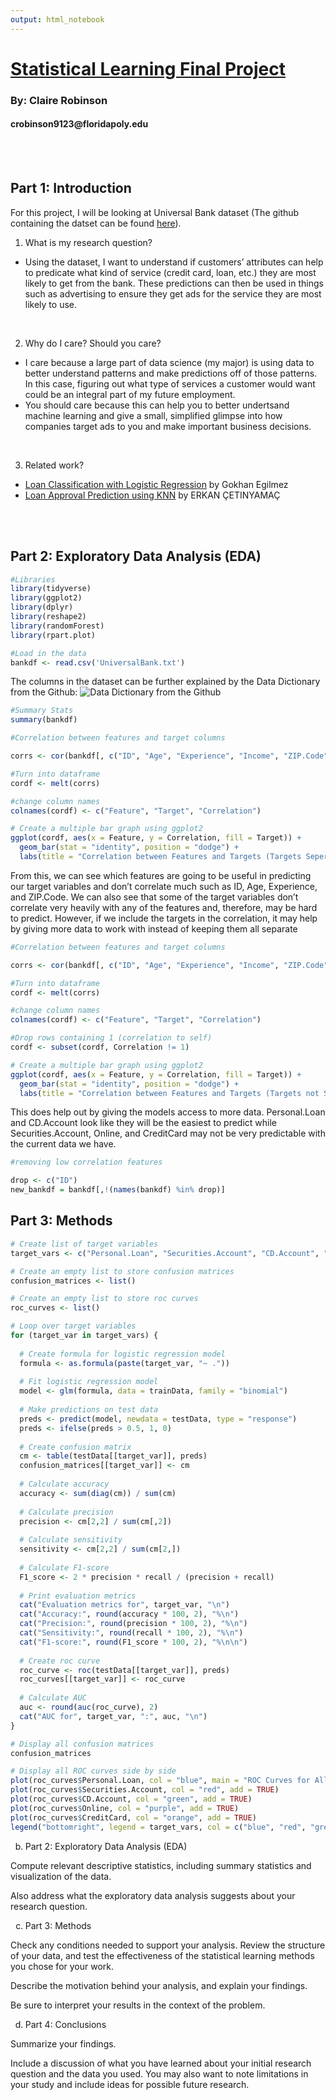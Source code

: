 ---
output: html_notebook
---

# <u>**Statistical Learning Final Project**</u>
### By: Claire Robinson
#### crobinson9123@floridapoly.edu

<br> <br> 

## **Part 1: Introduction**

For this project, I will be looking at Universal Bank dataset (The github containing the datset can be found [here](https://github.com/reisanar/datasets/blob/master/UniversalBank.csv)).

1. What is my research question?
  + Using the dataset, I want to understand if customers' attributes can help to predicate what kind of service (credit card, loan, etc.) they are most likely to get from the bank. These predictions can then be used in things such as advertising to ensure they get ads for the service they are most likely to use.
  
<br>

2. Why do I care? Should you care?
  + I care because a large part of data science (my major) is using data to better understand patterns and make predictions off of those patterns. In this case, figuring out what type of services a customer would want could be an integral part of my future employment. 
  + You should care because this can help you to better undertsand machine learning and give a small, simplified glimpse into how companies target ads to you and make important business decisions.
  
<br>

3. Related work?
  + [Loan Classification with Logistic Regression](https://www.kaggle.com/code/gokhanegilmez/loan-classification-with-logistic-regression) by Gokhan Egilmez 
  + [Loan Approval Prediction using KNN](https://www.kaggle.com/code/glorfindel94/loan-approval-prediction) by ERKAN ÇETINYAMAÇ

<br> <br>

## **Part 2: Exploratory Data Analysis (EDA)**
```{r warning=FALSE}
#Libraries
library(tidyverse)
library(ggplot2)
library(dplyr)
library(reshape2)
library(randomForest)
library(rpart.plot)
```


```{r}
#Load in the data
bankdf <- read.csv('UniversalBank.txt')
```


The columns in the dataset can be further explained by the Data Dictionary from the Github:
![Data Dictionary from the Github](C:\Users\Claire R\Downloads\bankdict.JPG)
```{r}
#Summary Stats
summary(bankdf)
```

```{r fig.height=7, fig.width=15}
#Correlation between features and target columns 

corrs <- cor(bankdf[, c("ID", "Age", "Experience", "Income", "ZIP.Code", "Family", "CCAvg", "Education", "Mortgage")], bankdf[, c("Personal.Loan", "Securities.Account", "CD.Account", "Online", "CreditCard")])

#Turn into dataframe
cordf <- melt(corrs)

#change column names 
colnames(cordf) <- c("Feature", "Target", "Correlation")

# Create a multiple bar graph using ggplot2
ggplot(cordf, aes(x = Feature, y = Correlation, fill = Target)) +
  geom_bar(stat = "identity", position = "dodge") +
  labs(title = "Correlation between Features and Targets (Targets Seperated)", y = "Correlation coefficient")
```
From this, we can see which features are going to be useful in predicting our target variables and don't correlate much such as ID, Age, Experience, and ZIP.Code. We can also see that some of the target variables don't correlate very heavily with any of the features and, therefore, may be hard to predict. However, if we include the targets in the correlation, it may help by giving more data to work with instead of keeping them all separate

```{r fig.height=8, fig.width=20}
#Correlation between features and target columns 

corrs <- cor(bankdf[, c("ID", "Age", "Experience", "Income", "ZIP.Code", "Family", "CCAvg", "Education", "Mortgage", "Personal.Loan", "Securities.Account", "CD.Account", "Online", "CreditCard")], bankdf[, c("Personal.Loan", "Securities.Account", "CD.Account", "Online", "CreditCard")])

#Turn into dataframe
cordf <- melt(corrs)

#change column names 
colnames(cordf) <- c("Feature", "Target", "Correlation")

#Drop rows containing 1 (correlation to self)
cordf <- subset(cordf, Correlation != 1)

# Create a multiple bar graph using ggplot2
ggplot(cordf, aes(x = Feature, y = Correlation, fill = Target)) +
  geom_bar(stat = "identity", position = "dodge") +
  labs(title = "Correlation between Features and Targets (Targets not Seperated)", y = "Correlation coefficient")
```
This does help out by giving the models access to more data. Personal.Loan and CD.Account look like they will be the easiest to predict while Securities.Account, Online, and CreditCard may not be very predictable with the current data we have.

```{r}
#removing low correlation features

drop <- c("ID")
new_bankdf = bankdf[,!(names(bankdf) %in% drop)]
```


## **Part 3: Methods**

```{r warning=FALSE}
# Create list of target variables
target_vars <- c("Personal.Loan", "Securities.Account", "CD.Account", "Online", "CreditCard")

# Create an empty list to store confusion matrices
confusion_matrices <- list()

# Create an empty list to store roc curves
roc_curves <- list()

# Loop over target variables
for (target_var in target_vars) {
  
  # Create formula for logistic regression model
  formula <- as.formula(paste(target_var, "~ ."))
  
  # Fit logistic regression model
  model <- glm(formula, data = trainData, family = "binomial")
  
  # Make predictions on test data
  preds <- predict(model, newdata = testData, type = "response")
  preds <- ifelse(preds > 0.5, 1, 0)
  
  # Create confusion matrix
  cm <- table(testData[[target_var]], preds)
  confusion_matrices[[target_var]] <- cm
  
  # Calculate accuracy
  accuracy <- sum(diag(cm)) / sum(cm)
  
  # Calculate precision
  precision <- cm[2,2] / sum(cm[,2])
  
  # Calculate sensitivity
  sensitivity <- cm[2,2] / sum(cm[2,])
  
  # Calculate F1-score
  F1_score <- 2 * precision * recall / (precision + recall)
  
  # Print evaluation metrics
  cat("Evaluation metrics for", target_var, "\n")
  cat("Accuracy:", round(accuracy * 100, 2), "%\n")
  cat("Precision:", round(precision * 100, 2), "%\n")
  cat("Sensitivity:", round(recall * 100, 2), "%\n")
  cat("F1-score:", round(F1_score * 100, 2), "%\n\n")
  
  # Create roc curve
  roc_curve <- roc(testData[[target_var]], preds)
  roc_curves[[target_var]] <- roc_curve
  
  # Calculate AUC
  auc <- round(auc(roc_curve), 2)
  cat("AUC for", target_var, ":", auc, "\n")
}
```

```{r}
# Display all confusion matrices
confusion_matrices
```


```{r}
# Display all ROC curves side by side
plot(roc_curves$Personal.Loan, col = "blue", main = "ROC Curves for All Models")
plot(roc_curves$Securities.Account, col = "red", add = TRUE)
plot(roc_curves$CD.Account, col = "green", add = TRUE)
plot(roc_curves$Online, col = "purple", add = TRUE)
plot(roc_curves$CreditCard, col = "orange", add = TRUE)
legend("bottomright", legend = target_vars, col = c("blue", "red", "green", "purple", "orange"), lty = 1)
```




(b) Part 2: Exploratory Data Analysis (EDA)

Compute relevant descriptive statistics, including summary statistics and visualization of the data.

Also address what the exploratory data analysis suggests about your research question.

(c) Part 3: Methods

Check any conditions needed to support your analysis. Review the structure of your data, and test the effectiveness of the statistical learning methods you chose for your work.

Describe the motivation behind your analysis, and explain your findings.

Be sure to interpret your results in the context of the problem.

(d) Part 4: Conclusions

Summarize your findings.

Include a discussion of what you have learned about your initial research question and the data you used. You may also want to note limitations in your study and include ideas for possible future research.